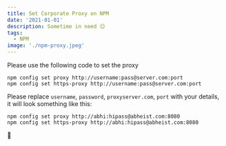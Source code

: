 ```yaml
---
title: Set Corporate Proxy on NPM
date: '2021-01-01'
description: Sometime in need 😐
tags:
  - NPM
image: './npm-proxy.jpeg'
---
```


Please use the following code to set the proxy

```mdx:title=src/pages/layout-example.mdx
npm config set proxy http://username:pass@server.com:port
npm config set https-proxy http://username:pass@server.com:port
```

Please replace `username`, `password`, `proxyserver.com`, `port` with your details, it will look something like this:

```shell
npm config set proxy http://abhi:hipass@abheist.com:8080
npm config set https-proxy http://abhi:hipass@abheist.com:8080
```

🙏
